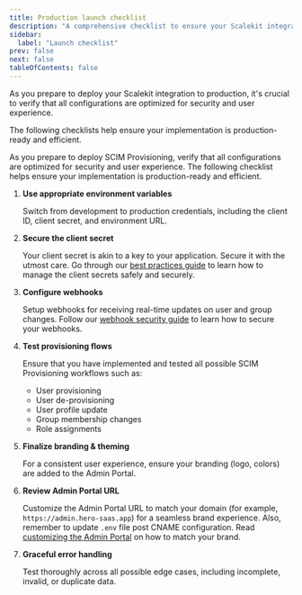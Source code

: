```yaml
---
title: Production launch checklist
description: "A comprehensive checklist to ensure your Scalekit integration is production-ready, covering environment variables, security, webhooks, and more."
sidebar:
  label: "Launch checklist"
prev: false
next: false
tableOfContents: false
---
```




As you prepare to deploy your Scalekit integration to production, it's crucial to verify that all configurations are optimized for security and user experience.

The following checklists help ensure your implementation is production-ready and efficient.

As you prepare to deploy SCIM Provisioning, verify that all configurations are optimized for security and user experience. The following checklist helps ensure your implementation is production-ready and efficient.

<Steps>

1. <CheckItem iconName="approve-check-circle"> **Use appropriate environment variables** </CheckItem>

    Switch from development to production credentials, including the client ID, client secret, and environment URL.

2. <CheckItem iconName="approve-check-circle"> **Secure the client secret** </CheckItem>

    Your client secret is akin to a key to your application. Secure it with the utmost care. Go through our [best practices guide](/guides/client-credentials-practices/) to learn how to manage the client secrets safely and securely.

3. <CheckItem iconName="approve-check-circle"> **Configure webhooks** </CheckItem>

    Setup webhooks for receiving real-time updates on user and group changes. Follow our [webhook security guide](/guides/webhooks-best-practices/) to learn how to secure your webhooks.

4. <CheckItem iconName="approve-check-circle"> **Test provisioning flows** </CheckItem>

    Ensure that you have implemented and tested all possible SCIM Provisioning workflows such as:

    - User provisioning
    - User de-provisioning
    - User profile update
    - Group membership changes
    - Role assignments

5. <CheckItem iconName="approve-check-circle"> **Finalize branding & theming** </CheckItem>

    For a consistent user experience, ensure your branding (logo, colors) are added to the Admin Portal.

6. <CheckItem iconName="approve-check-circle"> **Review Admin Portal URL** </CheckItem>

    Customize the Admin Portal URL to match your domain (for example, `https://admin.hero-saas.app`) for a seamless brand experience. Also, remember to update `.env` file post CNAME configuration. Read [customizing the Admin Portal](/guides/admin-portal) on how to match your brand.

7. <CheckItem iconName="approve-check-circle"> **Graceful error handling** </CheckItem>

    Test thoroughly across all possible edge cases, including incomplete, invalid, or duplicate data.

</Steps>